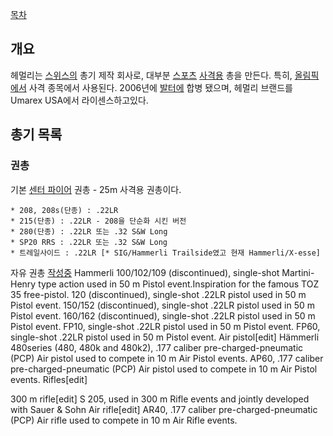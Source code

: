 [[목차]]

== 개요 ==
헤멀리는 [[스위스]]의 총기 제작 회사로, 대부분 [[스포츠]] [[사격]]용 총을 만든다. 특히, [[올림픽]]에서 사격 종목에서 사용된다. 2006년에 [[발터]]에 합병 됐으며, 헤멀리 브랜드를 Umarex USA에서 라이센스하고있다.

== 총기 목록 ==
=== 권총 ===
기본 [[센터 파이어]] 권총
- 25m 사격용 권총이다.
 * 208, 208s(단종) : .22LR
 * 215(단종) : .22LR - 208을 단순화 시킨 버전
 * 280(단종) : .22LR 또는 .32 S&W Long
 * SP20 RRS : .22LR 또는 .32 S&W Long
 * 트레일사이드 : .22LR [* SIG/Hammerli Trailside였고 현재 Hammerli/X-esse]

자유 권총
[[작성중]]
Hammerli 100/102/109 (discontinued), single-shot Martini-Henry type action used in 50 m Pistol event.Inspiration for the famous TOZ 35 free-pistol.
120 (discontinued), single-shot .22LR pistol used in 50 m Pistol event.
150/152 (discontinued), single-shot .22LR pistol used in 50 m Pistol event.
160/162 (discontinued), single-shot .22LR pistol used in 50 m Pistol event.
FP10, single-shot .22LR pistol used in 50 m Pistol event.
FP60, single-shot .22LR pistol used in 50 m Pistol event.
Air pistol[edit]
Hämmerli 480series (480, 480k and 480k2), .177 caliber pre-charged-pneumatic (PCP) Air pistol used to compete in 10 m Air Pistol events.
AP60, .177 caliber pre-charged-pneumatic (PCP) Air pistol used to compete in 10 m Air Pistol events.
Rifles[edit]

300 m rifle[edit]
S 205, used in 300 m Rifle events and jointly developed with Sauer & Sohn
Air rifle[edit]
AR40, .177 caliber pre-charged-pneumatic (PCP) Air rifle used to compete in 10 m Air Rifle events.
